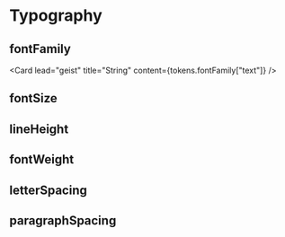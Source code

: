 

<Meta title="Foundations/Typography" />

# Typography

## fontFamily

<Card lead="geist" title="String" content={tokens.fontFamily["text"]} />

## fontSize

<div
  style={{
    display: "grid",
    gridTemplateColumns: "repeat(3, 1fr)",
    gap: "1rem",
  }}
>
  <Card lead="11" title="Integer" content={tokens.fontSize["11"]} />
  <Card lead="14" title="Integer" content={tokens.fontSize["14"]} />
  <Card lead="16" title="Integer" content={tokens.fontSize["16"]} />
  <Card lead="20" title="Integer" content={tokens.fontSize["20"]} />
  <Card lead="30" title="Integer" content={tokens.fontSize["30"]} />
</div>

## lineHeight

<div
  style={{
    display: "grid",
    gridTemplateColumns: "repeat(3, 1fr)",
    gap: "1rem",
  }}
>
  <Card lead="12" title="Integer" content={tokens.lineHeight["12"]} />
  <Card lead="16" title="Integer" content={tokens.lineHeight["16"]} />
  <Card lead="20" title="Integer" content={tokens.lineHeight["20"]} />
  <Card lead="24" title="Integer" content={tokens.lineHeight["24"]} />
  <Card lead="36" title="Integer" content={tokens.lineHeight["36"]} />
</div>

## fontWeight

<div
  style={{
    display: "grid",
    gridTemplateColumns: "repeat(3, 1fr)",
    gap: "1rem",
  }}
>
  <Card lead="thin" title="Integer" content={tokens.fontWeight.thin} />
  <Card
    lead="ultraLight"
    title="Integer"
    content={tokens.fontWeight.ultraLight}
  />
  <Card lead="light" title="Integer" content={tokens.fontWeight.light} />
  <Card lead="regular" title="Integer" content={tokens.fontWeight.regular} />
  <Card lead="medium" title="Integer" content={tokens.fontWeight.medium} />
  <Card lead="semiBold" title="Integer" content={tokens.fontWeight.semiBold} />
  <Card lead="bold" title="Integer" content={tokens.fontWeight.bold} />
  <Card lead="black" title="Integer" content={tokens.fontWeight.black} />
  <Card
    lead="ultraBlack"
    title="Integer"
    content={tokens.fontWeight.ultraBlack}
  />
</div>

## letterSpacing

<div
  style={{
    display: "grid",
    gridTemplateColumns: "repeat(3, 1fr)",
    gap: "1rem",
  }}
>
  <Card lead="xdense" title="Float" content={tokens.letterSpacing.xdense} />
  <Card lead="dense" title="Float" content={tokens.letterSpacing.dense} />
  <Card lead="normal" title="Float" content={tokens.letterSpacing.normal} />
</div>

## paragraphSpacing

<div
  style={{
    display: "grid",
    gridTemplateColumns: "repeat(3, 1fr)",
    gap: "1rem",
  }}
>
  <Card
    lead="regular"
    title="Integer"
    content={tokens.paragraphSpacing.regular}
  />
</div>
